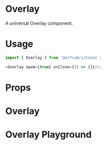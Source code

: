 
<Meta title="Design System/Overlay" component={Overlay} />

# Overlay

A universal Overlay component.

# Usage

```js
import { Overlay } from '@orfium/ictinus';

<Overlay opem={true} onClose={() => {}}/>;
```

# Props

<Props of={Overlay} />

# Overlay

<Preview>
  <Story name="Overlay">
    <Stack>
      <OverlayShowcase anchor={'left'} size={33}/>
      <OverlayShowcase anchor={'top'} size={33}/>
      <OverlayShowcase anchor={'right'} size={33}/>
      <OverlayShowcase anchor={'bottom'} size={33}/>
    </Stack>
  </Story>
</Preview>

# Overlay Playground

<Preview>
  <Story name="Overlay Playground" parameters={{ decorators: [withKnobs] }}>
    <OverlayShowcase anchor={select( 'anchor', ['left', 'top', 'right', 'bottom'],'left')} size={text('size', 33)} playground/>
  </Story>
</Preview>
